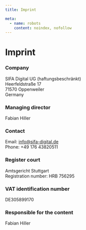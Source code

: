 ```yaml
---
title: Imprint

meta:
  - name: robots
    content: noindex, nofollow
---
```


# Imprint

### Company

SIFA Digital UG (haftungsbeschränkt)<br />
Heerfeldstraße 17<br />
71570 Oppenweiler<br />
Germany

### Managing director

Fabian Hiller

### Contact

Email: info@sifa-digital.de<br />
Phone: +49 176 43820511

### Register court

Amtsgericht Stuttgart<br />
Registration number: HRB 756295

### VAT identification number

DE305899170

### Responsible for the content

Fabian Hiller
